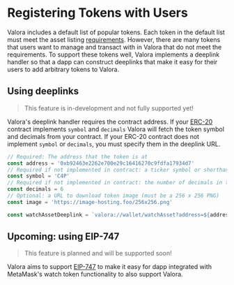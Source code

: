 # Registering Tokens with Users

Valora includes a default list of popular tokens. Each token in the
default list must meet the asset listing <a href={props.assetGuidelines}>requirements</a>.
However, there are many tokens that users
want to manage and transact with in Valora that do not meet the requirements. To
support these tokens well, Valora implements a deeplink handler so
that a dapp can construct deeplinks that make it easy for their users
to add arbitrary tokens to Valora.

## Using deeplinks

> This feature is in-development and not fully supported yet!

Valora's deeplink handler requires the contract address. If your
[ERC-20](https://eips.ethereum.org/EIPS/eip-20) contract implements
`symbol` and `decimals` Valora will fetch the token symbol and
decimals from your contract. If your ERC-20 contract does not implement
`symbol` or `decimals`, you must specify them in the deeplink URL.


```ts
// Required: The address that the token is at
const address = '0xb92463e2262e700e29c16416270c9fdfa17934d7'
// Required if not implemented in contract: a ticker symbol or shorthand, up to 5 chars.
const symbol = 'C4P'
// Required if not implemented in contract: the number of decimals in the token
const decimals = 6
// Optional: a URL to download token image (must be a 256 x 256 PNG)
const image = 'https://image-hosting.foo/256x256.png'

const watchAssetDeeplink = `valora://wallet/watchAsset?address=${address}&symbol=${symbol}&decimals=${decimals}&image=${encodeURIComponent(image)}`
```

## Upcoming: using EIP-747

> This feature is planned and will be supported soon!

Valora aims to support
[EIP-747](https://github.com/ethereum/EIPs/blob/master/EIPS/eip-747.md)
to make it easy for dapp integrated with MetaMask's watch token
functionality to also support Valora.
